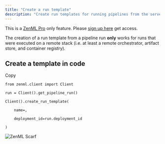 ```yaml
---
title: "Create a run template"
description: "Create run templates for running pipelines from the server"
---
```


This is a [ZenML Pro](https://zenml.io/pro) only feature. Please [sign up here](https://cloud.zenml.io) get access.

The creation of a run template from a pipeline run **only** works for runs that were executed on a remote stack (i.e. at least a remote orchestrator, artifact store, and container registry).

## Create a template in code

Copy

```
from zenml.client import Client

run = Client().get_pipeline_run()

Client().create_run_template(

    name=,

    deployment_id=run.deployment_id

)
```

![ZenML Scarf](/images/how-to/create-and-run-templates)